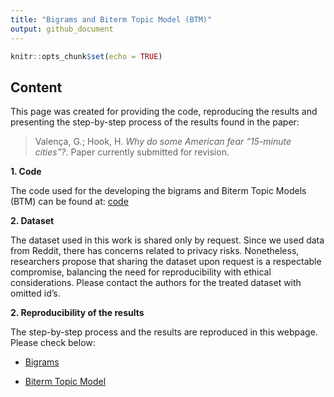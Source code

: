 ```yaml
---
title: "Bigrams and Biterm Topic Model (BTM)"
output: github_document
---
```


```r
knitr::opts_chunk$set(echo = TRUE)
```

## Content 

This page was created for providing the code, reproducing the results and presenting the step-by-step process of the results found in the paper: 

> Valença, G.; Hook, H. _Why do some American fear "15-minute cities"?_. Paper currently submitted for revision. 

**1. Code**

The code used for the developing the bigrams and Biterm Topic Models (BTM) can be found at: [code](TopicModelling_bigram.R)

**2. Dataset**

The dataset used in this work is shared only by request. Since we used data from Reddit, there has concerns related to privacy risks. Nonetheless, researchers propose that sharing the dataset upon request is a respectable compromise, balancing the need for reproducibility with ethical considerations. Please contact the authors for the treated dataset with omitted id's. 

**2. Reproducibility of the results**

The step-by-step process and the results are reproduced in this webpage. Please check below:

* [Bigrams](bigram.Rmd)

* [Biterm Topic Model](BTM.Rmd)



